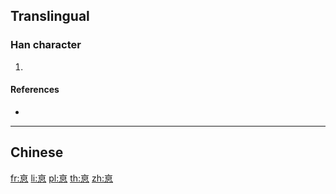 {{character info/new}}
==Translingual==

===Han character===
{{Han char|rn=61|rad=心|as=06|sn=10|four=|canj=YAP|ids=⿳亠日心}}

# {{defn|Han|sort=心06}}

====References====
* {{Han ref|kx=0386.161|dkj=10617|dj=0718.120|hdz=42292.080|uh=6074|ud=24692}}

----

==Chinese==
{{zh-see|德|v}}

[[fr:恴]]
[[li:恴]]
[[pl:恴]]
[[th:恴]]
[[zh:恴]]